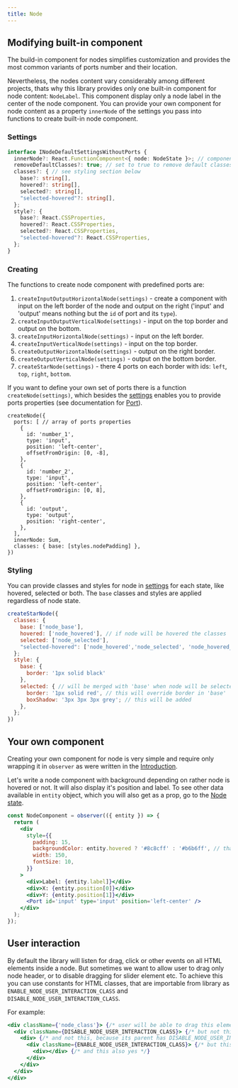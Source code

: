 ```yaml
---
title: Node
---
```


## Modifying built-in component

The build-in component for nodes simplifies customization and provides the most common variants of ports number and their location. 

Nevertheless, the nodes content vary considerably among different projects, thats why this library provides only one built-in component for node content: `NodeLabel`. This component display only a node label in the center of the node component. You can provide your own component for node content as a property `innerNode` of the settings you pass into functions to create built-in node component.

### Settings

```ts 
interface INodeDefaultSettingsWithoutPorts {
  innerNode?: React.FunctionComponent<{ node: NodeState }>; // component to display node content
  removeDefaultClasses?: true; // set to true to remove default classes
  classes?: { // see styling section below
    base?: string[],
    hovered?: string[],
    selected?: string[],
    "selected-hovered"?: string[],
  };
  style?: {
    base?: React.CSSProperties,
    hovered?: React.CSSProperties,
    selected?: React.CSSProperties,
    "selected-hovered"?: React.CSSProperties,
  };
}
```

### Creating

The functions to create node component with predefined ports are:
1. `createInputOutputHorizontalNode(settings)` - create a component with input on the left border of the node and output on the right ('input' and 'output' means nothing but the `id` of port and its `type`).
2. `createInputOutputVerticalNode(settings)` - input on the top border and output on the bottom.
3. `createInputHorizontalNode(settings)` - input on the left border.
4. `createInputVerticalNode(settings)` - input on the top border.
5. `createOutputHorizontalNode(settings)` - output on the right border.
6. `createOutputVerticalNode(settings)` - output on the bottom border.
7. `createStarNode(settings)` - there 4 ports on each border with ids: `left`, `top`, `right`, `bottom`.

If you want to define your own set of ports there is a function `createNode(settings)`, which besides the [settings](#settings) enables you to provide ports properties (see documentation for [Port](port)).
```tsx title="Definition of Sum node component from calculator example"
createNode({
  ports: [ // array of ports properties
    {
      id: 'number_1',
      type: 'input',
      position: 'left-center',
      offsetFromOrigin: [0, -8],
    },
    {
      id: 'number_2',
      type: 'input',
      position: 'left-center',
      offsetFromOrigin: [0, 8],
    },
    {
      id: 'output',
      type: 'output',
      position: 'right-center',
    },
  ],
  innerNode: Sum,
  classes: { base: [styles.nodePadding] },
})
```

### Styling

You can provide classes and styles for node in [settings](#settings) for each state, like hovered, selected or both. The `base` classes and styles are applied regardless of node state.

```jsx
createStarNode({
  classes: {
    base: ['node_base'],
    hovered: ['node_hovered'], // if node will be hovered the classes 'node_base' and 'node_hovered' will be added to component along with the default ones
    selected: ['node_selected'],
    "selected-hovered": ['node_hovered','node_selected', 'node_hovered_and_selected'],
  };
  style: {
    base: {
      border: '1px solid black'
    },
    selected: { // will be merged with 'base' when node will be selected
      border: '1px solid red', // this will override border in 'base'
      boxShadow: '3px 3px 3px grey'; // this will be added
    },
  };
})
```

## Your own component

Creating your own component for node is very simple and require only wrapping it in `observer` as were written in the [Introduction](../introduction).

Let's write a node component with background depending on rather node is hovered or not. It will also display it's position and label. To see other data available in `entity` object, which you will also get as a prop, go to the [Node state](../api/classes/NodeState.md).
```jsx
const NodeComponent = observer(({ entity }) => {
  return (
    <div
      style={{
        padding: 15,
        backgroundColor: entity.hovered ? '#8c8cff' : '#b6b6ff', // thanks to wrapping in 'observer' component will subscribe to all properties you read from any observable object
        width: 150,
        fontSize: 10,
      }}
    >
      <div>Label: {entity.label]}</div>
      <div>X: {entity.position[0]}</div>
      <div>Y: {entity.position[1]}</div>
      <Port id='input' type='input' position='left-center' />
    </div>
  );
});
```

## User interaction

By default the library will listen for drag, click or other events on all HTML elements inside a node. But sometimes we want to allow user to drag only node header, or to disable dragging for slider element etc. To achieve this you can use constants for HTML classes, that are importable from library as `ENABLE_NODE_USER_INTERACTION_CLASS` and `DISABLE_NODE_USER_INTERACTION_CLASS`.

For example:
```jsx
<div className={'node_class'}> {/* user will be able to drag this element */}
  <div className={DISABLE_NODE_USER_INTERACTION_CLASS}> {/* but not this */}
    <div> {/* and not this, because its parent has DISABLE_NODE_USER_INTERACTION_CLASS */}
      <div className={ENABLE_NODE_USER_INTERACTION_CLASS}> {/* but this user will be able to drag again */}
        <div></div> {/* and this also yes */}
      </div>
    </div>
  </div>
</div>
```